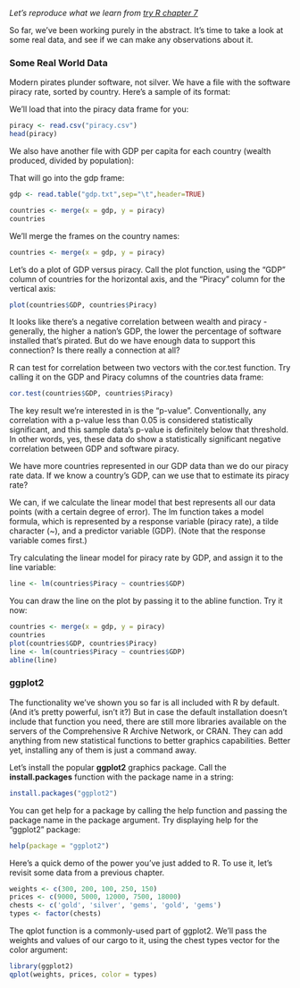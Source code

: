 *Let's reproduce what we learn from [try R chapter 7](http://tryr.codeschool.com/levels/7/challenges/)*


So far, we've been working purely in the abstract. It's time to take a look at some real data, and see if we can make any observations about it.


### Some Real World Data
Modern pirates plunder software, not silver. We have a file with the software piracy rate, sorted by country. Here's a sample of its format:



We'll load that into the piracy data frame for you:
```r
piracy <- read.csv("piracy.csv")
head(piracy)
```

We also have another file with GDP per capita for each country (wealth produced, divided by population):


That will go into the gdp frame:

```r
gdp <- read.table("gdp.txt",sep="\t",header=TRUE)
```
```r
countries <- merge(x = gdp, y = piracy)
countries
```

We'll merge the frames on the country names:
```r
countries <- merge(x = gdp, y = piracy)
```

Let's do a plot of GDP versus piracy. Call the plot function, using the "GDP" column of countries for the horizontal axis, and the "Piracy" column for the vertical axis:
```r
plot(countries$GDP, countries$Piracy)
```

It looks like there's a negative correlation between wealth and piracy - generally, the higher a nation's GDP, the lower the percentage of software installed that's pirated. But do we have enough data to support this connection? Is there really a connection at all?

R can test for correlation between two vectors with the cor.test function. Try calling it on the GDP and Piracy columns of the countries data frame:
```r
cor.test(countries$GDP, countries$Piracy)
```

The key result we're interested in is the "p-value". Conventionally, any correlation with a p-value less than 0.05 is considered statistically significant, and this sample data's p-value is definitely below that threshold. In other words, yes, these data do show a statistically significant negative correlation between GDP and software piracy.

We have more countries represented in our GDP data than we do our piracy rate data. If we know a country's GDP, can we use that to estimate its piracy rate?

We can, if we calculate the linear model that best represents all our data points (with a certain degree of error). The lm function takes a model formula, which is represented by a response variable (piracy rate), a tilde character (~), and a predictor variable (GDP). (Note that the response variable comes first.)

Try calculating the linear model for piracy rate by GDP, and assign it to the line variable:

```r
line <- lm(countries$Piracy ~ countries$GDP)
```

You can draw the line on the plot by passing it to the abline function. Try it now:
```r
countries <- merge(x = gdp, y = piracy)
countries
plot(countries$GDP, countries$Piracy)
line <- lm(countries$Piracy ~ countries$GDP)
abline(line)
```



### ggplot2
The functionality we've shown you so far is all included with R by default. (And it's pretty powerful, isn't it?) But in case the default installation doesn't include that function you need, there are still more libraries available on the servers of the Comprehensive R Archive Network, or CRAN. They can add anything from new statistical functions to better graphics capabilities. Better yet, installing any of them is just a command away.

Let's install the popular **ggplot2** graphics package. Call the **install.packages** function with the package name in a string:

```r
install.packages("ggplot2")
```

You can get help for a package by calling the help function and passing the package name in the package argument. Try displaying help for the "ggplot2" package:
```r
help(package = "ggplot2")
```

Here's a quick demo of the power you've just added to R. To use it, let's revisit some data from a previous chapter.
```r
weights <- c(300, 200, 100, 250, 150)
prices <- c(9000, 5000, 12000, 7500, 18000)
chests <- c('gold', 'silver', 'gems', 'gold', 'gems')
types <- factor(chests)
```

The qplot function is a commonly-used part of ggplot2. We'll pass the weights and values of our cargo to it, using the chest types vector for the color argument:
```r
library(ggplot2)
qplot(weights, prices, color = types)
```
